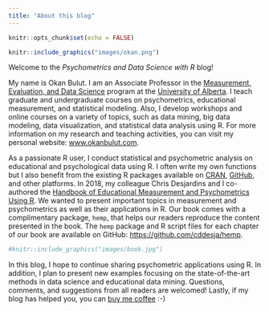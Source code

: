 ```yaml
---
title: "About this blog"
---
```


```r
knitr::opts_chunk$set(echo = FALSE)
```


```r
knitr::include_graphics("images/okan.png")
```

Welcome to the *Psychometrics and Data Science with R* blog!


My name is Okan Bulut. I am an Associate Professor in the [Measurement, Evaluation, and Data Science](https://www.ualberta.ca/educational-psychology/graduate-programs/measurement-evaluation-and-data-sciences/index.html) program at the [University of Alberta](https://www.ualberta.ca/index.html). I teach graduate and undergraduate courses on psychometrics, educational measurement, and statistical modeling. Also, I develop workshops and online courses on a variety of topics, such as data mining, big data modeling, data visualization, and statistical data analysis using R. For more information on my research and teaching activities, you can visit my personal website: [www.okanbulut.com](https://sites.google.com/ualberta.ca/okanbulut).


As a passionate R user, I conduct statistical and psychometric analysis on educational and psychological data using R. I often write my own functions but I also benefit from the existing R packages available on [CRAN](https://cran.r-project.org/), [GitHub](https://github.com/), and other platforms. In 2018, my colleague Chris Desjardins and I co-authored the [Handbook of Educational Measurement and Psychometrics Using R](https://www.routledge.com/Handbook-of-Educational-Measurement-and-Psychometrics-Using-R/Desjardins-Bulut/p/book/9781498770132). We wanted to present important topics in measurement and psychometrics as well as their applications in R. Our book comes with a complimentary package, `hemp`, that helps our readers reproduce the content presented in the book. The `hemp` package and R script files for each chapter of our book are available on GitHub: <https://github.com/cddesja/hemp>.   

```r
#knitr::include_graphics("images/book.jpg")
```

In this blog, I hope to continue sharing psychometric applications using R. In addition, I plan to present new examples focusing on the state-of-the-art methods in data science and educational data mining. Questions, comments, and suggestions from all readers are welcomed! Lastly, if my blog has helped you, you can [buy me coffee](https://www.buymeacoffee.com/okanbulut) :-)

